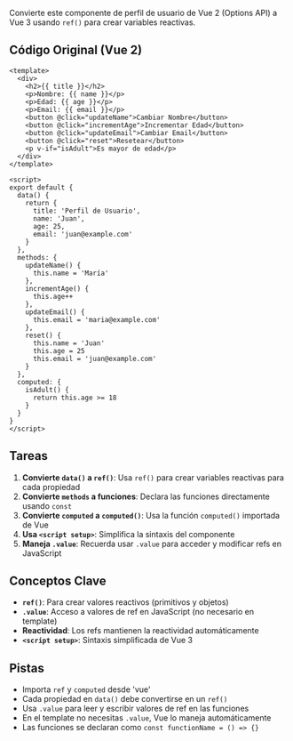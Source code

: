 Convierte este componente de perfil de usuario de Vue 2 (Options API) a Vue 3 usando `ref()` para crear variables reactivas.

## Código Original (Vue 2)

```vue
<template>
  <div>
    <h2>{{ title }}</h2>
    <p>Nombre: {{ name }}</p>
    <p>Edad: {{ age }}</p>
    <p>Email: {{ email }}</p>
    <button @click="updateName">Cambiar Nombre</button>
    <button @click="incrementAge">Incrementar Edad</button>
    <button @click="updateEmail">Cambiar Email</button>
    <button @click="reset">Resetear</button>
    <p v-if="isAdult">Es mayor de edad</p>
  </div>
</template>

<script>
export default {
  data() {
    return {
      title: 'Perfil de Usuario',
      name: 'Juan',
      age: 25,
      email: 'juan@example.com'
    }
  },
  methods: {
    updateName() {
      this.name = 'María'
    },
    incrementAge() {
      this.age++
    },
    updateEmail() {
      this.email = 'maria@example.com'
    },
    reset() {
      this.name = 'Juan'
      this.age = 25
      this.email = 'juan@example.com'
    }
  },
  computed: {
    isAdult() {
      return this.age >= 18
    }
  }
}
</script>
```

## Tareas

1. **Convierte `data()` a `ref()`**: Usa `ref()` para crear variables reactivas para cada propiedad
2. **Convierte `methods` a funciones**: Declara las funciones directamente usando `const`
3. **Convierte `computed` a `computed()`**: Usa la función `computed()` importada de Vue
4. **Usa `<script setup>`**: Simplifica la sintaxis del componente
5. **Maneja `.value`**: Recuerda usar `.value` para acceder y modificar refs en JavaScript

## Conceptos Clave

- **`ref()`**: Para crear valores reactivos (primitivos y objetos)
- **`.value`**: Acceso a valores de ref en JavaScript (no necesario en template)
- **Reactividad**: Los refs mantienen la reactividad automáticamente
- **`<script setup>`**: Sintaxis simplificada de Vue 3

## Pistas

- Importa `ref` y `computed` desde 'vue'
- Cada propiedad en `data()` debe convertirse en un `ref()`
- Usa `.value` para leer y escribir valores de ref en las funciones
- En el template no necesitas `.value`, Vue lo maneja automáticamente
- Las funciones se declaran como `const functionName = () => {}`
